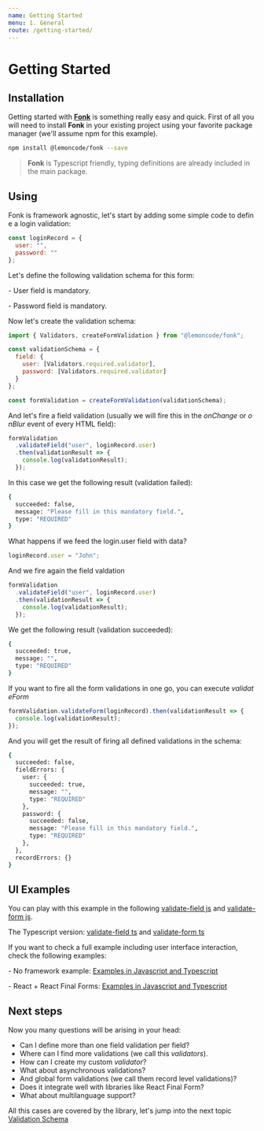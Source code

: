 ```yaml
---
name: Getting Started
menu: 1. General
route: /getting-started/
---
```


# Getting Started

## Installation

Getting started with [**Fonk**](https://github.com/Lemoncode/fonk) is something really easy and quick. First of all you will need to install **Fonk** in your existing project using your favorite package manager (we'll assume npm for this example).

```bash
npm install @lemoncode/fonk --save
```

> **Fonk** is Typescript friendly, typing definitions are already included in the main package.

## Using

Fonk is framework agnostic, let's start by adding some simple code to define a login validation:

```javascript
const loginRecord = {
  user: "",
  password: ""
};
```

Let's define the following validation schema for this form:

- User field is mandatory.

- Password field is mandatory.

Now let's create the validation schema:

```javascript
import { Validators, createFormValidation } from "@lemoncode/fonk";

const validationSchema = {
  field: {
    user: [Validators.required.validator],
    password: [Validators.required.validator]
  }
};

const formValidation = createFormValidation(validationSchema);
```

And let's fire a field validation (usually we will fire this in the *onChange* or *onBlur* event of every HTML field):

```javascript
formValidation
  .validateField("user", loginRecord.user)
  .then(validationResult => {
    console.log(validationResult);
  });
```

In this case we get the following result (validation failed):

```bash
{
  succeeded: false,
  message: "Please fill in this mandatory field.",
  type: "REQUIRED"
}
```

What happens if we feed the login.user field with data?

```javascript
loginRecord.user = "John";
```

And we fire again the field valdation

```javascript
formValidation
  .validateField("user", loginRecord.user)
  .then(validationResult => {
    console.log(validationResult);
  });
```

We get the following result (validation succeeded):

```bash
{
  succeeded: true,
  message: "",
  type: "REQUIRED"
}
```

If you want to fire all the form validations in one go, you can execute *validateForm*

```javascript
formValidation.validateForm(loginRecord).then(validationResult => {
  console.log(validationResult);
});
```

And you will get the result of firing all defined validations in the schema:

```bash
{
  succeeded: false,
  fieldErrors: {
    user: {
      succeeded: true,
      message: "",
      type: "REQUIRED"
    },
    password: {
      succeeded: false,
      message: "Please fill in this mandatory field.",
      type: "REQUIRED"
    },
  },
  recordErrors: {}
}
```

## UI Examples

You can play with this example in the following [validate-field js](https://codesandbox.io/s/github/lemoncode/fonk/tree/master/examples/vanilla/js/validate-form) and [validate-form js](https://codesandbox.io/s/github/lemoncode/fonk/tree/master/examples/vanilla/js/validate-form).

The Typescript version: [validate-field ts](https://codesandbox.io/s/github/lemoncode/fonk/tree/master/examples/vanilla/ts/validate-form) and [validate-form ts](https://codesandbox.io/s/github/lemoncode/fonk/tree/master/examples/vanilla/ts/validate-form)

If you want to check a full example including user interface interaction, check the following examples:

- No framework example: [Examples in Javascript and Typescript](https://github.com/Lemoncode/fonk/tree/master/examples/vanilla)

- React + React Final Forms: [Examples in Javascript and Typescript](https://github.com/Lemoncode/fonk/tree/master/examples/react-final-form)

## Next steps

Now you many questions will be arising in your head:

- Can I define more than one field validation per field?
- Where can I find more validations (we call this _validators_).
- How can I create my custom _validator_?
- What about asynchronous validations?
- And global form validations (we call them record level validations)?
- Does it integrate well with libraries like React Final Form?
- What about multilanguage support?

All this cases are covered by the library, let's jump into the next topic
[Validation Schema](./validation-schema)
